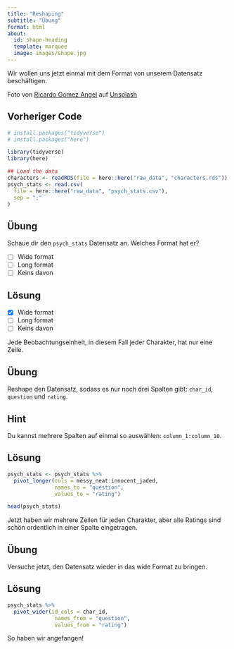 ```yaml
---
title: "Reshaping"
subtitle: "Übung"
format: html
about:
  id: shape-heading
  template: marquee
  image: images/shape.jpg
---
```


:::{#shape-heading}
Wir wollen uns jetzt einmal mit dem Format von unserem Datensatz beschäftigen. 
:::

::: aside
Foto von <a href="https://unsplash.com/de/@rgaleriacom?utm_content=creditCopyText&utm_medium=referral&utm_source=unsplash">Ricardo Gomez Angel</a> auf <a href="https://unsplash.com/de/fotos/graue-digitale-tapete-9AdeEdYB2yk?utm_content=creditCopyText&utm_medium=referral&utm_source=unsplash">Unsplash</a>
  
:::

::: {.callout-caution icon="false" collapse="true"}
## Vorheriger Code

```r
# install.packages("tidyverse")
# install.packages("here")

library(tidyverse)
library(here)

## Load the data
characters <- readRDS(file = here::here("raw_data", "characters.rds"))
psych_stats <- read.csv(
  file = here::here("raw_data", "psych_stats.csv"),
  sep = ";"
)
```
:::

## Übung

Schaue dir den `psych_stats` Datensatz an. Welches Format hat er?

-   [ ] Wide format
-   [ ] Long format
-   [ ] Keins davon



::: {.callout-caution collapse="true"}
## Lösung

-   [x] Wide format
-   [ ] Long format
-   [ ] Keins davon

Jede Beobachtungseinheit, in diesem Fall jeder Charakter, hat nur eine Zeile.
:::

## Übung
Reshape den Datensatz, sodass es nur noch drei Spalten gibt: `char_id`, `question` und `rating`.

::: {.callout-tip collapse="true"}
## Hint

Du kannst mehrere Spalten auf einmal so auswählen: `column_1:column_10`.
:::

::: {.callout-caution collapse="true"}
## Lösung

```r
psych_stats <- psych_stats %>%
  pivot_longer(cols = messy_neat:innocent_jaded, 
               names_to = "question", 
               values_to = "rating")

head(psych_stats)

```

Jetzt haben wir mehrere Zeilen für jeden Charakter, aber alle Ratings sind schön ordentlich in einer Spalte eingetragen.
:::

## Übung

Versuche jetzt, den Datensatz wieder in das wide Format zu bringen. 

::: {.callout-caution collapse="true"}
## Lösung

```r
psych_stats %>%
  pivot_wider(id_cols = char_id, 
               names_from = "question", 
               values_from = "rating")

```

So haben wir angefangen!
:::
